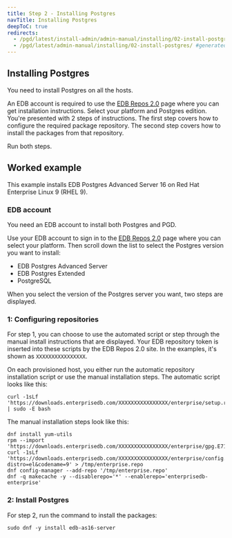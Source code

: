 ```yaml
---
title: Step 2 - Installing Postgres
navTitle: Installing Postgres
deepToC: true
redirects:
  - /pgd/latest/install-admin/admin-manual/installing/02-install-postgres/ #generated for pgd deploy-config-planning reorg 
  - /pgd/latest/admin-manual/installing/02-install-postgres/ #generated for pgd deploy-config-planning reorg 
---
```


## Installing Postgres

You need to install Postgres on all the hosts.

An EDB account is required to use the [EDB Repos 2.0](https://www.enterprisedb.com/repos) page where you can get installation instructions.
Select your platform and Postgres edition. 
You're presented with 2 steps of instructions. The first step covers how to configure the required package repository. The second step covers how to install the packages from that repository.

Run both steps.

## Worked example

This example installs EDB Postgres Advanced Server 16 on Red Hat Enterprise Linux 9 (RHEL 9).

### EDB account

You need an EDB account to install both Postgres and PGD.

Use your EDB account to sign in to the [EDB Repos 2.0](https://www.enterprisedb.com/repos) page where you can select your platform. Then scroll down the list to select the Postgres version you want to install:

* EDB Postgres Advanced Server
* EDB Postgres Extended
* PostgreSQL

When you select the version of the Postgres server you want, two steps are displayed.


### 1: Configuring repositories

For step 1, you can choose to use the automated script or step through the manual install instructions that are displayed. Your EDB repository token is inserted into these scripts by the EDB Repos 2.0 site. 
In the examples, it's shown as `XXXXXXXXXXXXXXXX`.

On each provisioned host, you either run the automatic repository installation script or use the manual installation steps. The automatic script looks like this: 

```shell
curl -1sLf 'https://downloads.enterprisedb.com/XXXXXXXXXXXXXXXX/enterprise/setup.rpm.sh' | sudo -E bash
```

The manual installation steps look like this:

```shell
dnf install yum-utils 
rpm --import 'https://downloads.enterprisedb.com/XXXXXXXXXXXXXXXX/enterprise/gpg.E71EB0829F1EF813.key'
curl -1sLf 'https://downloads.enterprisedb.com/XXXXXXXXXXXXXXXX/enterprise/config.rpm.txt?distro=el&codename=9' > /tmp/enterprise.repo
dnf config-manager --add-repo '/tmp/enterprise.repo'
dnf -q makecache -y --disablerepo='*' --enablerepo='enterprisedb-enterprise'
```

### 2: Install Postgres

For step 2, run the command to install the packages:

```
sudo dnf -y install edb-as16-server
```
